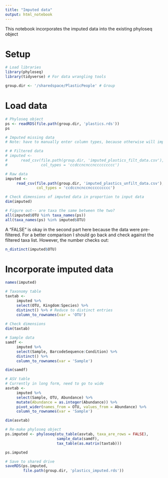 ```yaml
---
title: "Imputed data"
output: html_notebook
---
```


This notebook incorporates the imputed data into the existing phyloseq object

# Setup

```r
# Load libraries
library(phyloseq)
library(tidyverse) # For data wrangling tools
```

```r
group.dir <- '/sharedspace/PlasticPeople' # Group
```

# Load data

```r
# Phyloseq object
ps <- readRDS(file.path(group.dir, 'plastics.rds'))
ps
```

```r
# Imputed missing data
# Note: have to manually enter column types, because otherwise will impute a logical value for species based on the first 1000 rows of data

# # Filtered data
# imputed <- 
#      read_csv(file.path(group.dir, 'imputed_plastics_filt_data.csv'),
#               col_types = 'ccdccncnccnccccccccc')

# Raw data
imputed <-
     read_csv(file.path(group.dir, 'imputed_plastics_unfilt_data.csv'),
              col_types = 'ccdccncnccnccccccccc')
```

```r
# Check dimensions of imputed data in proportion to input data
dim(imputed)

# Figure out-- are taxa the same between the two?
all(imputed$OTU %in% taxa_names(ps))
all(taxa_names(ps) %in% imputed$OTU) 
```

A "FALSE" is okay in the second part here because the data were pre-filtered. For a better comparison I should go back and check against the filtered taxa list. However, the number checks out:

```r
n_distinct(imputed$OTU)
```

# Incorporate imputed data

```r
names(imputed)
```


```r
# Taxonomy table
taxtab <- 
     imputed %>% 
     select(OTU, Kingdom:Species) %>% 
     distinct() %>% # Reduce to distinct entries
     column_to_rownames(var = 'OTU')
     
# Check dimensions
dim(taxtab)
```

```r
# Sample data
samdf <- 
     imputed %>% 
     select(Sample, BarcodeSequence:Condition) %>% 
     distinct() %>% 
     column_to_rownames(var = 'Sample')

dim(samdf)
```

```r
# ASV table
# Currently in long form, need to go to wide
asvtab <- 
     imputed %>% 
     select(Sample, OTU, Abundance) %>% 
     mutate(Abundance = as.integer(Abundance)) %>% 
     pivot_wider(names_from = OTU, values_from = Abundance) %>% 
     column_to_rownames(var = 'Sample')

dim(asvtab)
```

```r
# Re-make phyloseq object
ps.imputed <- phyloseq(otu_table(asvtab, taxa_are_rows = FALSE),
                       sample_data(samdf),
                       tax_table(as.matrix(taxtab)))

ps.imputed
```

```r
# Save to shared drive
saveRDS(ps.imputed, 
        file.path(group.dir, 'plastics_imputed.rds'))
```

